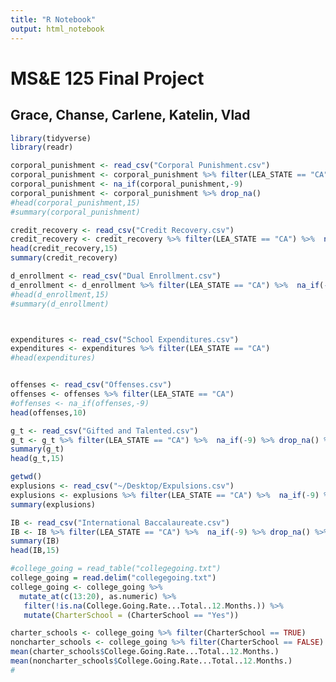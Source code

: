 ```yaml
---
title: "R Notebook"
output: html_notebook
---
```


# MS&E 125 Final Project
## Grace, Chanse, Carlene, Katelin, Vlad

```r
library(tidyverse)
library(readr)
```

```r
corporal_punishment <- read_csv("Corporal Punishment.csv")
corporal_punishment <- corporal_punishment %>% filter(LEA_STATE == "CA") %>% select(LEAID,LEA_NAME,SCHID, SCH_NAME,COMBOKEY,SCH_CORPINSTANCES_IND,SCH_CORPINSTANCES_WDIS,SCH_CORPINSTANCES_WODIS)
corporal_punishment <- na_if(corporal_punishment,-9)
corporal_punishment <- corporal_punishment %>% drop_na()
#head(corporal_punishment,15)
#summary(corporal_punishment)

credit_recovery <- read_csv("Credit Recovery.csv")
credit_recovery <- credit_recovery %>% filter(LEA_STATE == "CA") %>%  na_if(-9) %>% drop_na()
head(credit_recovery,15)
summary(credit_recovery)

d_enrollment <- read_csv("Dual Enrollment.csv")
d_enrollment <- d_enrollment %>% filter(LEA_STATE == "CA") %>%  na_if(-9) %>% drop_na() %>% select(LEAID,LEA_NAME,SCHID, SCH_NAME,COMBOKEY,SCH_DUAL_IND,TOT_DUAL_F,TOT_DUAL_M,SCH_DUALENR_LEP_F,SCH_DUALENR_LEP_M,SCH_DUALENR_IDEA_F,SCH_DUALENR_IDEA_M)
#head(d_enrollment,15)
#summary(d_enrollment)



expenditures <- read_csv("School Expenditures.csv")
expenditures <- expenditures %>% filter(LEA_STATE == "CA") 
#head(expenditures)


offenses <- read_csv("Offenses.csv")
offenses <- offenses %>% filter(LEA_STATE == "CA") 
#offenses <- na_if(offenses,-9)
head(offenses,10)
```

```r
g_t <- read_csv("Gifted and Talented.csv")
g_t <- g_t %>% filter(LEA_STATE == "CA") %>%  na_if(-9) %>% drop_na() %>% select(LEAID,LEA_NAME,SCHID, SCH_NAME,COMBOKEY,SCH_GT_IND,SCH_GTENR_LEP_M,SCH_GTENR_LEP_F,SCH_GTENR_IDEA_M,SCH_GTENR_IDEA_F)
summary(g_t)
head(g_t,15)
```


```r
getwd()
explusions <- read_csv("~/Desktop/Expulsions.csv")
explusions <- explusions %>% filter(LEA_STATE == "CA") %>%  na_if(-9) %>% drop_na()
summary(explusions)
```

```r
IB <- read_csv("International Baccalaureate.csv")
IB <- IB %>% filter(LEA_STATE == "CA") %>%  na_if(-9) %>% drop_na() %>% select(LEAID,LEA_NAME,SCHID, SCH_NAME,COMBOKEY,SCH_IBENR_IND,SCH_IBENR_LEP_M,SCH_IBENR_LEP_F,SCH_IBENR_IDEA_M,SCH_IBENR_IDEA_F)
summary(IB)
head(IB,15)
```

```r
#college_going = read_table("collegegoing.txt")
college_going = read.delim("collegegoing.txt")
college_going <- college_going %>% 
  mutate_at(c(13:20), as.numeric) %>%
   filter(!is.na(College.Going.Rate...Total..12.Months.)) %>%
   mutate(CharterSchool = (CharterSchool == "Yes"))

charter_schools <- college_going %>% filter(CharterSchool == TRUE)
noncharter_schools <- college_going %>% filter(CharterSchool == FALSE)
mean(charter_schools$College.Going.Rate...Total..12.Months.)
mean(noncharter_schools$College.Going.Rate...Total..12.Months.)
#
```

